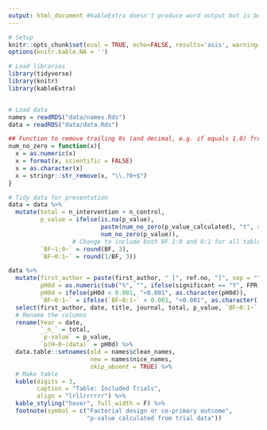 ```yaml
---
output: html_document #kableExtra doesn't produce word output but is better than flextalbe for these output formats, so we just copy-paste the html to word.
---
```


```r
# Setup
knitr::opts_chunk$set(eval = TRUE, echo=FALSE, results='asis', warning=FALSE, message = FALSE, include = FALSE)
options(knitr.kable.NA = '')

# Load libraries
library(tidyverse)
library(knitr)
library(kableExtra)


# Load data
names = readRDS("data/names.Rds")
data = readRDS("data/data.Rds")

## Function to remove trailing 0s (and decimal, e.g. if equals 1.0) from an number for formatting
num_no_zero = function(x){
  x = as.numeric(x)
  x = format(x, scientific = FALSE)
  x = as.character(x)
  x = stringr::str_remove(x, "\\.?0+$")
}

# Tidy data for presentation
data = data %>%
  mutate(total = n_intervention + n_control,
         p_value = ifelse(is.na(p_value),
                          paste(num_no_zero(p_value_calculated), "†", sep = ""),
                          num_no_zero(p_value)),
                  # Change to include both BF 1:0 and 0:1 for all tables in output tables, at request of editor
         `BF~1:0~` = round(BF, 3),
         `BF~0:1~` = round(1/BF, 3))
```

```r

data %>%
  mutate(first_author = paste(first_author, " [", ref.no, "]", sep = ""),
         pH0d = as.numeric(sub("%", "", ifelse(significant == "Y", FPR, NPV)))/100,
         pH0d = ifelse(pH0d < 0.001, "<0.001", as.character(pH0d)), 
         `BF~0:1~` = ifelse(`BF~0:1~` < 0.001, "<0.001", as.character(`BF~0:1~`))) %>%
  select(first_author, date, title, journal, total, p_value, `BF~0:1~`, pH0d) %>%
  # Rename the columns
  rename(Year = date,
         `_n_` = total,
         `p-value` = p_value,
         `p(H~0~|data)` = pH0d) %>%
  data.table::setnames(old = names$clean_names,
                       new = names$nice_names,
                       skip_absent = TRUE) %>%
  # Make table
  kable(digits = 3,
        caption = "Table: Included Trials",
        align = "lrllrrrrrr") %>%
  kable_styling("hover", full_width = F) %>%
  footnote(symbol = c("Factorial design or co-primary outcome",
                      "p-value calculated from trial data"))

```